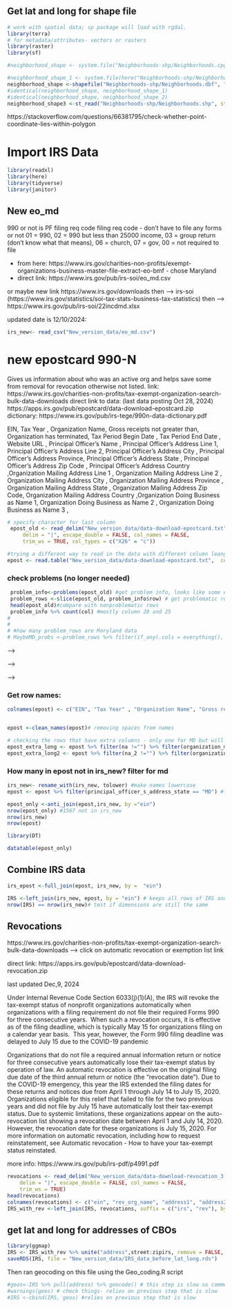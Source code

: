 

## Get lat and long for shape file

```r
# work with spatial data; sp package will load with rgdal.
library(terra)
# for metadata/attributes- vectors or rasters
library(raster)
library(sf)

#neighborhood_shape <- system.file("Neighborhoods-shp/Neighborhoods.cpg", "Neighborhoods-shp/Neighborhoods.dbf", "Neighborhoods-shp/Neighborhoods.prj", "Neighborhoods-shp/Neighborhoods.shp", "Neighborhoods-shp/Neighborhoods.shx", package = "raster")

#neighborhood_shape_1 <- system.file(here("Neighborhoods-shp/Neighborhoods.shp"), package = "raster")
neighborhood_shape <-shapefile("Neighborhoods-shp/Neighborhoods.dbf", "Neighborhoods-shp/Neighborhoods.shp", "Neighborhoods-shp/Neighborhoods.shx")
#identical(neighborhood_shape, neighborhood_shape_1)
#identical(neighborhood_shape, neighborhood_shape_2)
neighborhood_shape3 <-st_read("Neighborhoods-shp/Neighborhoods.shp", stringsAsFactors=FALSE)
```
https://stackoverflow.com/questions/66381795/check-whether-point-coordinate-lies-within-polygon



# Import IRS Data
```r
library(readxl)
library(here)
library(tidyverse)
library(janitor)
```

## New eo_md 

990 or not is PF filing req code
filing req code - don't have to file any forms or not 01 = 990, 02 = 990 but less than 25000 income, 03 = group return (don't know what that means), 06 = church, 07 = gov, 00 = not required to file

 - from here: https://www.irs.gov/charities-non-profits/exempt-organizations-business-master-file-extract-eo-bmf  - chose Maryland
 - direct link: https://www.irs.gov/pub/irs-soi/eo_md.csv
 
 
 or maybe new link  https://www.irs.gov/downloads then --> irs-soi (https://www.irs.gov/statistics/soi-tax-stats-business-tax-statistics) then --> https://www.irs.gov/pub/irs-soi/22incdmd.xlsx

updated date is 12/10/2024: 
 
```r
irs_new<- read_csv("New_version_data/eo_md.csv") 
```


# new epostcard 990-N

Gives us information about who was an active org and helps save some from removal for revocation otherwise not listed.
link: https://www.irs.gov/charities-non-profits/tax-exempt-organization-search-bulk-data-downloads
direct link to data:  (last data posting Oct 28, 2024) https://apps.irs.gov/pub/epostcard/data-download-epostcard.zip
dictionary: https://www.irs.gov/pub/irs-tege/990n-data-dictionary.pdf

EIN, Tax Year , Organization Name, Gross receipts not greater than, Organization has terminated, Tax Period Begin Date , Tax Period End Date , Website URL , Principal Officer’s Name , Principal Officer’s Address Line 1, Principal Officer’s Address Line 2, Principal Officer’s Address City , Principal Officer’s Address Province, Principal Officer’s Address State , Principal Officer’s Address Zip Code , Principal Officer’s Address Country ,Organization Mailing Address Line 1 , Organization Mailing Address Line 2 , Organization Mailing Address City , Organization Mailing Address Province , Organization Mailing Address State , Organization Mailing Address Zip Code, Organization Mailing Address Country ,Organization Doing Business as Name 1, Organization Doing Business as Name 2 , Organization Doing Business as Name 3 ,
```r
# specify character for last column
 epost_old <- read_delim("New_version_data/data-download-epostcard.txt", 
     delim = "|", escape_double = FALSE, col_names = FALSE, 
     trim_ws = TRUE, col_types = c("X26" = "c"))

#trying a different way to read in the data with different column leangths
epost <- read.table("New_version_data/data-download-epostcard.txt",  col.names = paste0("V",seq_len(28)), fill = TRUE, header=FALSE, sep="|")


```

### check problems (no longer needed)
```r
 problem_info<-problems(epost_old) #get problem info, looks like some extra columns
 problem_rows <-slice(epost_old, problem_info$row) # get problematic rows from epost
 head(epost_old)#compare with nonproblematic rows
 problem_info %>% count(col) #mostly column 20 and 25
# 
# 
# #how many problem_rows are Maryland data
# MaybeMD_probs <-problem_rows %>% filter(if_any(.cols = everything(), ~ grepl("MD", .)))
```

<!-- ```{bash, include = FALSE} -->
<!-- # checking the original version of the file for one of the problematic rows -->
<!-- <!-- awk 'FNR>=9294 && FNR<=9294' New_version_data/data-download-epostcard_2024.txt  # first problematic row is actually originally on line 9294 --> -->

<!-- <!-- awk 'FNR>=358951 && FNR<=358951' New_version_data/data-download-epostcard_2024.txt  #second problematic row --> -->

<!-- <!-- awk 'FNR>=1 && FNR<=3' New_version_data/data-download-epostcard_2024.txt # checking line 1-3 to ensure that there were some empty lines for the first two lines - yup looks like it! --> -->
<!-- ``` -->

### Get row names:
```r
colnames(epost) <- c("EIN", "Tax Year" , "Organization Name", "Gross receipts not greater than", "Organization has terminated", "Tax Period Begin Date" , "Tax Period End Date" , "Website URL" , "Principal Officer’s Name" , "Principal Officer’s Address Line 1", "Principal Officer’s Address Line 2", "Principal Officer’s Address City" , "Principal Officer’s Address Province", "Principal Officer’s Address State" , "Principal Officer’s Address Zip Code" , "Principal Officer’s Address Country" ,"Organization Mailing Address Line 1" , "Organization Mailing Address Line 2" , "Organization Mailing Address City" , "Organization Mailing Address Province" , "Organization Mailing Address State" , "Organization Mailing Address Zip Code", "Organization Mailing Address Country" ,"Organization Doing Business as Name 1", "Organization Doing Business as Name 2", "Organization Doing Business as Name 3")


epost <-clean_names(epost)# removing spaces from names

# checking the rows that have extra columns - only one for MD but will keep it in the dataset
epost_extra_long <- epost %>% filter(na !="") %>% filter(organization_mailing_address_state == "MD")
epost_extra_long2 <- epost %>% filter(na_2 !="") %>% filter(organization_mailing_address_state == "MD")

```


### How many in epost not in irs_new? filter for md

```r
irs_new<- rename_with(irs_new, tolower) #make names lowercase 
epost <- epost %>% filter(principal_officer_s_address_state == "MD") #filter for only MD

epost_only <-anti_join(epost,irs_new, by ="ein") 
nrow(epost_only) #1567 not in irs_new
nrow(irs_new)
nrow(epost)

library(DT)

datatable(epost_only)
```


## Combine IRS data  

```r

irs_epost <-full_join(epost, irs_new, by =  "ein")

IRS <-left_join(irs_new, epost, by = "ein") # keeps all rows of IRS and adds info from epost where possible as new columns
nrow(IRS) == nrow(irs_new)# test if dimensions are still the same
```





## Revocations

https://www.irs.gov/charities-non-profits/tax-exempt-organization-search-bulk-data-downloads --> click on automatic revocation or exemption list link

direct link: https://apps.irs.gov/pub/epostcard/data-download-revocation.zip

last updated Dec,9, 2024

Under Internal Revenue Code Section 6033(j)(1)(A), the IRS will revoke the tax-exempt status of nonprofit organizations automatically when organizations with a filing requirement do not file their required Forms 990 for three consecutive years.  When such a revocation occurs, it is effective as of the filing deadline, which is typically May 15 for organizations filing on a calendar year basis.  This year, however, the Form 990 filing deadline was delayed to July 15 due to the COVID-19 pandemic

Organizations that do not file a required annual information return or notice for three consecutive years automatically lose their tax-exempt status by operation of law. An automatic revocation is effective on the original filing due date of the third annual return or notice (the "revocation date"). Due to the COVID-19 emergency, this year the IRS extended the filing dates for these returns and notices due from April 1 through July 14 to July 15, 2020. Organizations eligible for this relief that failed to file for the two previous years and did not file by July 15 have automatically lost their tax-exempt status. Due to systemic limitations, these organizations appear on the auto-revocation list showing a revocation date between April 1 and July 14, 2020. However, the revocation date for these organizations is July 15, 2020. For more information on automatic revocation, including how to request reinstatement, see Automatic revocation - How to have your tax-exempt status reinstated.

more info: https://www.irs.gov/pub/irs-pdf/p4991.pdf



```r
revocations <- read_delim("New_version_data/data-download-revocation_3.txt",
    delim = "|", escape_double = FALSE, col_names = FALSE,
    trim_ws = TRUE)
head(revocations)
colnames(revocations) <- c("ein", "rev_org_name", "address1", "address2", "city", "state", "zip", "country", "some_rev_code", "rev_date1", "rev_date2", "not_sure")
IRS_with_rev <-left_join(IRS, revocations, suffix = c("irs", "rev"), by = "ein")
```
## get lat and long for addresses of CBOs

```r
library(ggmap)
IRS <- IRS_with_rev %>% unite("address",street:zipirs, remove = FALSE, sep = ", ") # this next step is slow so commenting out, making address variable
saveRDS(IRS, file = "New_version_data/IRS_data_before_lat_long.rds")
```

Then ran geocoding on this file using the Geo_coding.R script
```r
#geos<-IRS %>% pull(address) %>% geocode() # this step is slow so commenting out
#warnings(geos) # check things- relies on previous step that is slow
#IRS <-cbind(IRS, geos) #relies on previous step that is slow

```
